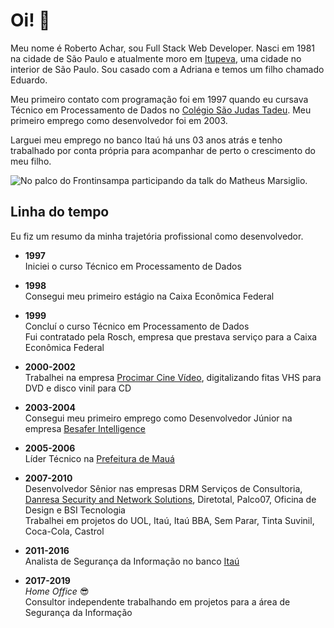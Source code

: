 
<SEO title="Sobre mim" />

# Oi! 👋

Meu nome é Roberto Achar, sou Full Stack Web Developer.
Nasci em 1981 na cidade de São Paulo e atualmente moro em
[Itupeva][itupeva-link], uma cidade no interior de São Paulo.
Sou casado com a Adriana e temos um filho chamado Eduardo.

Meu primeiro contato com programação foi em 1997 quando eu cursava
Técnico em Processamento de Dados no
[Colégio São Judas Tadeu](https://www.colegiosaojudas.com.br/).
Meu primeiro emprego como desenvolvedor foi em 2003.

Larguei meu emprego no banco Itaú há uns 03 anos atrás e
tenho trabalhado por conta própria para acompanhar de perto
o crescimento do meu filho.

![No palco do Frontinsampa participando da talk do Matheus Marsiglio.](../images/about.png)

## Linha do tempo

Eu fiz um resumo da minha trajetória profissional como desenvolvedor.

- **1997** <br />
  Iniciei o curso Técnico em Processamento de Dados

- **1998** <br />
  Consegui meu primeiro estágio na Caixa Econômica Federal

- **1999** <br />
  Concluí o curso Técnico em Processamento de Dados<br />
  Fui contratado pela Rosch, empresa que prestava serviço para a Caixa Econômica Federal

- **2000-2002** <br />
  Trabalhei na empresa [Procimar Cine Vídeo](http://www.procimar.com.br/), digitalizando fitas VHS para DVD e disco vinil para CD

- **2003-2004** <br />
  Consegui meu primeiro emprego como Desenvolvedor Júnior na empresa [Besafer Intelligence](http://besafer.com.br/)

- **2005-2006** <br />
  Líder Técnico na [Prefeitura de Mauá](http://www.maua.sp.gov.br/)

- **2007-2010** <br />
  Desenvolvedor Sênior nas empresas DRM Serviços de Consultoria, [Danresa Security and Network Solutions](http://www.danresa.com.br), Diretotal, Palco07, Oficina de Design e BSI Tecnologia<br />
  Trabalhei em projetos do UOL, Itaú, Itaú BBA, Sem Parar, Tinta Suvinil, Coca-Cola, Castrol

- **2011-2016** <br />
  Analista de Segurança da Informação no banco [Itaú](https://www.itau.com.br/)

- **2017-2019** <br />
  _Home Office_ 😎 <br />
  Consultor independente trabalhando em projetos para a área de Segurança da Informação

[itupeva-link]: https://www.google.com/maps/place/Itupeva,+State+of+S%C3%A3o+Paulo/@-23.1545841,-47.0668176,14z/data=!3m1!4b1!4m5!3m4!1s0x94cf30d56621a3c9:0xd7fe5ed81a7951c0!8m2!3d-23.1550145!4d-47.0524585
